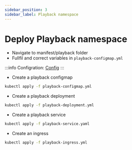 ```yaml
---
sidebar_position: 3
sidebar_label: Playback namespace
---
```


# Deploy Playback namespace

-   Navigate to manifest/playback folder
-   Fullfil and correct variables in `playback-configmap.yml`

:::info
Configration: [Config](../configuration/playback.mdx)
:::

-   Create a playback configmap

```bash
kubectl apply -f playback-configmap.yml
```

-   Create a playback deployment

```bash
kubectl apply -f playback-deployment.yml
```

-   Create a playback service

```bash
kubectl apply -f playback-service.yaml
```

-   Create an ingress

```bash
kubectl apply -f playback-ingress.yml
```